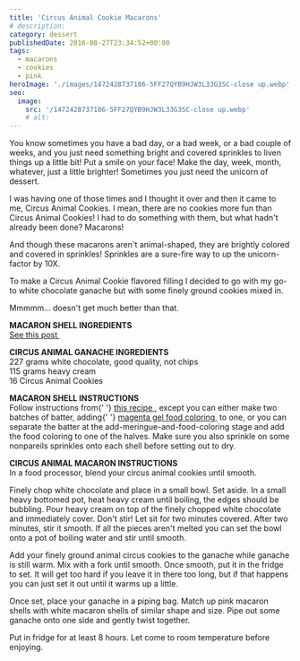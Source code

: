 ```yaml
---
title: 'Circus Animal Cookie Macarons'
# description:
category: dessert
publishedDate: 2016-08-27T23:34:52+00:00
tags:
  - macarons
  - cookies
  - pink
heroImage: './images/1472428737186-5FF27QYB9HJW3L33G3SC-close up.webp'
seo:
  image:
    src: '/1472428737186-5FF27QYB9HJW3L33G3SC-close up.webp'
    # alt:
---
```



<div class="sqs-html-content">
	<p>
		You know sometimes you have a bad day, or a bad week, or a bad couple of
		weeks, and you just need something bright and covered sprinkles to liven
		things up a little bit! Put a smile on your face! Make the day, week, month,
		whatever, just a little brighter! Sometimes you just need the unicorn of
		dessert.
	</p>
</div>
<div
	class="image-block-outer-wrapper layout-caption-below design-layout-inline"
	data-test="image-block-inline-outer-wrapper"
>
	<figure class="sqs-block-image-figure intrinsic">
		<div
			class="image-block-wrapper"
			data-animation-role="image"
			data-animation-override=""
		>
			<div class="sqs-image-shape-container-element has-aspect-ratio">
				<Picture
					src={ContentImage1}
					alt="circus animal cookie macarons | sarah makes stuff"
				></Picture>
			</div>
		</div>
	</figure>
</div>
<div class="sqs-html-content">
	<p>
		I was having one of those times and I thought it over and then it came to
		me, Circus Animal Cookies. I mean, there are no cookies more fun than Circus
		Animal Cookies! I had to do something with them, but what hadn't already
		been done? Macarons! 
	</p>
</div>
<div
	class="image-block-outer-wrapper layout-caption-below design-layout-inline"
	data-test="image-block-inline-outer-wrapper"
>
	<figure class="sqs-block-image-figure intrinsic">
		<div
			class="image-block-wrapper"
			data-animation-role="image"
			data-animation-override=""
		>
			<div class="sqs-image-shape-container-element has-aspect-ratio">
				<Picture
					src={ContentImage2}
					alt="circus animal cookie macarons | sarah makes stuff"
				></Picture>
			</div>
		</div>
	</figure>
</div>
<div class="sqs-html-content">
	<p>
		And though these macarons aren't animal-shaped, they are brightly colored
		and covered in sprinkles! Sprinkles are a sure-fire way to up the
		unicorn-factor by 10X.
	</p>
</div>
<div
	class="image-block-outer-wrapper layout-caption-below design-layout-inline"
	data-test="image-block-inline-outer-wrapper"
>
	<figure class="sqs-block-image-figure intrinsic">
		<div
			class="image-block-wrapper"
			data-animation-role="image"
			data-animation-override=""
		>
			<div class="sqs-image-shape-container-element has-aspect-ratio">
				<Picture
					src={ContentImage3}
					alt="circus animal cookie macarons | sarah makes stuff"
				></Picture>
			</div>
		</div>
	</figure>
</div>
<div class="sqs-html-content">
	<p>
		To make a Circus Animal Cookie flavored filling I decided to go with my
		go-to white chocolate ganache but with some finely ground cookies mixed in.
	</p>
</div>
<div
	class="image-block-outer-wrapper layout-caption-below design-layout-inline"
	data-test="image-block-inline-outer-wrapper"
>
	<figure class="sqs-block-image-figure intrinsic">
		<div
			class="image-block-wrapper"
			data-animation-role="image"
			data-animation-override=""
		>
			<div class="sqs-image-shape-container-element has-aspect-ratio">
				<Picture
					src={ContentImage4}
					alt="circus animal cookie macarons | sarah makes stuff"
				></Picture>
			</div>
		</div>
	</figure>
</div>
<div
	class="image-block-outer-wrapper layout-caption-below design-layout-inline"
	data-test="image-block-inline-outer-wrapper"
>
	<figure class="sqs-block-image-figure intrinsic">
		<div
			class="image-block-wrapper"
			data-animation-role="image"
			data-animation-override=""
		>
			<div class="sqs-image-shape-container-element has-aspect-ratio">
				<Picture
					src={ContentImage5}
					alt="circus animal cookie macarons | sarah makes stuff"
				></Picture>
			</div>
		</div>
	</figure>
</div>
<div
	class="image-block-outer-wrapper layout-caption-below design-layout-inline"
	data-test="image-block-inline-outer-wrapper"
>
	<figure class="sqs-block-image-figure intrinsic">
		<div
			class="image-block-wrapper"
			data-animation-role="image"
			data-animation-override=""
		>
			<div class="sqs-image-shape-container-element has-aspect-ratio">
				<Picture
					src={ContentImage6}
					alt="circus animal cookie macarons | sarah makes stuff"
				></Picture>
			</div>
		</div>
	</figure>
</div>
<div
	class="image-block-outer-wrapper layout-caption-below design-layout-inline"
	data-test="image-block-inline-outer-wrapper"
>
	<figure class="sqs-block-image-figure intrinsic">
		<div
			class="image-block-wrapper"
			data-animation-role="image"
			data-animation-override=""
		>
			<div class="sqs-image-shape-container-element has-aspect-ratio">
				<Picture
					src={ContentImage7}
					alt="circus animal cookie macarons | sarah makes stuff"
				></Picture>
			</div>
		</div>
	</figure>
</div>
<div class="sqs-html-content">
	<p>Mmmmm... doesn't get much better than that.</p>
</div>
<div
	class="image-block-outer-wrapper layout-caption-below design-layout-inline"
	data-test="image-block-inline-outer-wrapper"
>
	<figure class="sqs-block-image-figure intrinsic">
		<div
			class="image-block-wrapper"
			data-animation-role="image"
			data-animation-override=""
		>
			<div class="sqs-image-shape-container-element has-aspect-ratio">
				<Picture
					src={ContentImage8}
					alt="circus animal cookie macarons | sarah makes stuff"
				></Picture>
			</div>
		</div>
	</figure>
</div>
<div
	class="image-block-outer-wrapper layout-caption-below design-layout-inline"
	data-test="image-block-inline-outer-wrapper"
>
	<figure class="sqs-block-image-figure intrinsic">
		<div
			class="image-block-wrapper"
			data-animation-role="image"
			data-animation-override=""
		>
			<div class="sqs-image-shape-container-element has-aspect-ratio">
				<Picture
					src={ContentImage9}
					alt="circus animal cookie macarons | sarah makes stuff"
				></Picture>
			</div>
		</div>
	</figure>
</div>
<div
	class="image-block-outer-wrapper layout-caption-below design-layout-inline"
	data-test="image-block-inline-outer-wrapper"
>
	<figure class="sqs-block-image-figure intrinsic">
		<div
			class="image-block-wrapper"
			data-animation-role="image"
			data-animation-override=""
		>
			<div class="sqs-image-shape-container-element has-aspect-ratio">
				<Picture
					src={ContentImage10}
					alt="circus animal cookie macarons | sarah makes stuff"
				></Picture>
			</div>
		</div>
	</figure>
</div>
<div
	class="image-block-outer-wrapper layout-caption-below design-layout-inline"
	data-test="image-block-inline-outer-wrapper"
>
	<figure class="sqs-block-image-figure intrinsic">
		<div
			class="image-block-wrapper"
			data-animation-role="image"
			data-animation-override=""
		>
			<div class="sqs-image-shape-container-element has-aspect-ratio">
				<Picture
					src={ContentImage11}
					alt="circus animal cookie macarons | sarah makes stuff"
				></Picture>
			</div>
		</div>
	</figure>
</div>
<div class="sqs-html-content">
	<p>
		<strong>MACARON SHELL INGREDIENTS</strong>
		<br />
		<a
			target="_blank"
			href="http://www.sarahmakesstuff.com/dessert/2016/8/14/orange-white-chocolate-macarons"
		>
			See this post
		</a>
		<strong> </strong>
	</p>
	<p>
		<strong>CIRCUS ANIMAL GANACHE INGREDIENTS</strong>
		<br />
		<span>227 grams white chocolate, good quality, not chips</span>
		<br />
		<span>115 grams heavy cream</span>
		<br />
		<span>16 Circus Animal Cookies</span>
	</p>
	<p>
		<strong>MACARON SHELL INSTRUCTIONS</strong>
		<br />
		Follow instructions from{' '}
		<a
			target="_blank"
			href="http://www.sarahmakesstuff.com/dessert/2016/8/14/orange-white-chocolate-macarons"
		>
			this recipe
		</a>
		, except you can either make two batches of batter, adding{' '}
		<a
			target="_blank"
			href="https://www.amazon.com/gp/product/B007EMYD8M/ref=oh_aui_detailpage_o02_s01?ie=UTF8&amp;psc=1"
		>
			magenta gel food coloring
		</a>
		 to one, or you can separate the batter at the
		add-meringue-and-food-coloring stage and add the food coloring to one of the
		halves. Make sure you also sprinkle on some nonpareils sprinkles onto each
		shell before setting out to dry.
	</p>
	<p>
		<strong>CIRCUS ANIMAL MACARON INSTRUCTIONS</strong>
		<br />
		In a food processor, blend your circus animal cookies until smooth.
	</p>
	<p>
		Finely chop white chocolate and place in a small bowl. Set aside. In a small
		heavy bottomed pot, heat heavy cream until boiling, the edges should be
		bubbling. Pour heavy cream on top of the finely chopped white chocolate and
		immediately cover. Don't stir! Let sit for two minutes covered. After two
		minutes, stir it smooth. If all the pieces aren't melted you can set the
		bowl onto a pot of boiling water and stir until smooth.
	</p>
	<p>
		Add your finely ground animal circus cookies to the ganache while ganache is
		still warm. Mix with a fork until smooth. Once smooth, put it in the fridge
		to set. It will get too hard if you leave it in there too long, but if that
		happens you can just set it out until it warms up a little. 
	</p>
	<p>
		Once set, place your ganache in a piping bag. Match up pink macaron shells
		with white macaron shells of similar shape and size. Pipe out some ganache
		onto one side and gently twist together. 
	</p>
	<p>
		Put in fridge for at least 8 hours. Let come to room temperature before
		enjoying.
	</p>
</div>
